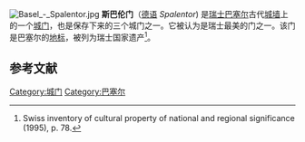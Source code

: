 [[Image:Basel_-_Spalentor.jpg|thumb]]
'''斯巴伦门'''（[[德语|德语]] ''Spalentor'') 是[[瑞士|瑞士]][[巴塞尔|巴塞尔]]古代[[巴塞尔城墙|城墙]]上的一个[[城门|城门]]，也是保存下来的三个城门之一。它被认为是瑞士最美的门之一。该门是巴塞尔的[[地标|地标]]，被列为瑞士国家遗产<ref>Swiss inventory of cultural property of national and regional significance (1995), p. 78.</ref>。

== 参考文献 ==
{{reflist}}

{{Commonscat|Spalentor}}

{{coord|47|33|29|N|7|34|53|E|region:CH-BS_type:landmark_source:dewiki|display=title}}

{{Authority control}}
[[Category:城门|Category:城门]]
[[Category:巴塞尔|Category:巴塞尔]]